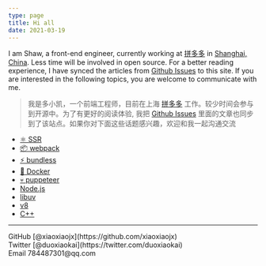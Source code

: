 ```yaml
---
type: page
title: Hi all
date: 2021-03-19
---
```


I am Shaw, a front-end engineer, currently working at [拼多多](https://pinduoduo.com/) in [Shanghai, China](https://en.wikipedia.org/wiki/Shanghai). Less time will be involved in open source. For a better reading experience, I have synced the articles from [Github Issues](https://github.com/xiaoxiaojx/blog/issues) to this site. If you are interested in the following topics, you are welcome to communicate with me.

> 我是多小凯，一个前端工程师，目前在上海 [拼多多](https://pinduoduo.com/) 工作。较少时间会参与到开源中。为了有更好的阅读体验, 我把 [Github Issues](https://github.com/xiaoxiaojx/blog/issues) 里面的文章也同步到了该站点。如果你对下面这些话题感兴趣，欢迎和我一起沟通交流

- [⚛️ SSR](/tags/SSR)
- [📦 webpack](/tags/webpack)
- [⚡️ bundless](/tags/bundless)
- [🐳 Docker](/tags/docker)
- [💀 puppeteer](/tags/puppeteer)
- [Node.js](https://github.com/xiaoxiaojx/blog/issues?q=is%3Aissue+is%3Aopen+label%3ANode.js)
- [libuv](https://github.com/xiaoxiaojx/blog/issues?q=is%3Aissue+is%3Aopen+label%3Alibuv)
- [v8](https://github.com/xiaoxiaojx/blog/issues?q=is%3Aissue+is%3Aopen+label%3Av8)
- [C++](https://github.com/xiaoxiaojx/blog/issues?q=is%3Aissue+is%3Aopen+label%3AC%2B%2B)

---

<div>
<div>
  GitHub [@xiaoxiaojx](https://github.com/xiaoxiaojx)
</div>
<div>
  Twitter [@duoxiaokai](https://twitter.com/duoxiaokai)
</div>
  Email 784487301@qq.com
</div>
